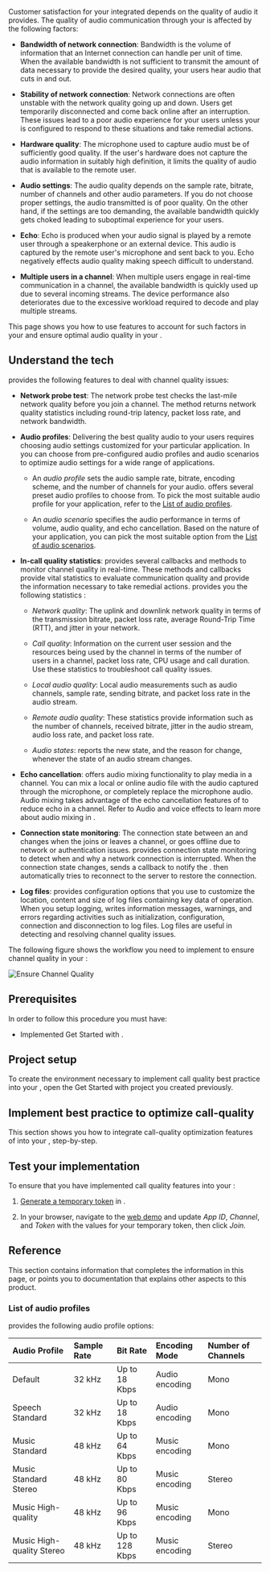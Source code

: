 
Customer satisfaction for your <Vpd k="NAME"/> integrated <Vpl k="CLIENT" /> depends on the quality of audio it provides. The quality of audio communication through your <Vpl k="CLIENT" /> is affected by the following factors:

* **Bandwidth of network connection**: Bandwidth is the volume of information that an Internet connection can handle per unit of time. When the available bandwidth is not sufficient to transmit the amount of data necessary to provide the desired quality, your users hear audio that cuts in and out.

* **Stability of network connection**: Network connections are often unstable with the network quality going up and down. Users get temporarily disconnected and come back online after an interruption. These issues lead to a poor audio experience for your users unless your <Vpl k="CLIENT" /> is configured to respond to these situations and take remedial actions.

* **Hardware quality**: The microphone used to capture audio must be of sufficiently good quality. If the user's hardware does not capture the audio information in suitably high definition, it limits the quality of audio that is available to the remote user.

* **Audio settings**: The audio quality depends on the sample rate, bitrate, number of channels and other audio parameters. If you do not choose proper settings, the audio transmitted is of poor quality. On the other hand, if the settings are too demanding, the available bandwidth quickly gets choked leading to suboptimal experience for your users.

* **Echo**: Echo is produced when your audio signal is played by a remote user through a speakerphone or an external device. This audio is captured by the remote user's microphone and sent back to you. Echo negatively effects audio quality making speech difficult to understand. 

* **Multiple users in a channel**: When multiple users engage in real-time communication in a channel, the available bandwidth is quickly used up due to several incoming streams. The device performance also deteriorates due to the excessive workload required to decode and play multiple streams.

This page shows you how to use <Vpd k="SDK"/> features to account for such factors in your <Vpl k="CLIENT" /> and ensure optimal audio quality in your <Vpd k="NAME"/> <Vpl k="CLIENT" />.

## Understand the tech

<Vpd k="SDK" /> provides the following features to deal with channel quality issues:

* **Network probe test**: The network probe test checks the last-mile network quality before you join a channel. The method returns network quality statistics including round-trip latency, packet loss rate, and network bandwidth.

* **Audio profiles**: Delivering the best quality audio to your users requires choosing audio settings customized for your particular application. In <Vpd k="SDK" /> you can choose from pre-configured audio profiles and audio scenarios to optimize audio settings for a wide range of applications.

    * An _audio profile_ sets the audio sample rate, bitrate, encoding scheme, and the number of channels for your audio. <Vpd k="SDK" /> offers several preset audio profiles to choose from. To pick the most suitable audio profile for your application, refer to the [List of audio profiles](#list-of-audio-profiles).


    <PlatformWrapper notAllowed="web">

    * An _audio scenario_ specifies the audio performance in terms of volume, audio quality, and echo cancellation. Based on the nature of your application, you can pick the most suitable option from the [List of audio scenarios](#list-of-audio-scenarios). 

    </PlatformWrapper>

* **In-call quality statistics**: <Vpd k="SDK" /> provides several callbacks and methods to monitor channel quality in real-time. These methods and callbacks provide vital statistics to evaluate communication quality and provide the information necessary to take remedial actions. <Vpd k="SDK" /> provides you the following statistics :

    * _Network quality_: The uplink and downlink network quality in terms of the transmission bitrate, packet loss rate, average Round-Trip Time (RTT), and jitter in your network.

    * _Call quality_: Information on the current user session and the resources being used by the channel in terms of the number of users in a channel, packet loss rate, CPU usage and call duration. Use these statistics to troubleshoot call quality issues. 

    * _Local audio quality_: Local audio measurements such as audio channels, sample rate, sending bitrate, and packet loss rate in the audio stream. 

    * _Remote audio quality_: These statistics provide information such as the number of channels, received bitrate, jitter in the audio stream, audio loss rate, and packet loss rate.

    * _Audio states_: <Vg k="AGORA_BACKEND"/> reports the new state, and the reason for change, whenever the state of an audio stream changes.

* **Echo cancellation**: <Vpd k="SDK" /> offers audio mixing functionality to play media in a channel. You can mix a local or online audio file with the audio captured through the microphone, or completely replace the microphone audio. Audio mixing takes advantage of the echo cancellation features of <Vpd k="SDK" /> to reduce echo in a channel. Refer to <Link to="./audio-and-voice-effects?platform={{platform.PATH}}">Audio and voice effects</Link> to learn more about audio mixing in <Vpd k="SDK" />.

* **Connection state monitoring**: The connection state between an <Vpl k="CLIENT"/> and <Vg k="AGORA_BACKEND"/> changes when the <Vpl k="CLIENT"/> joins or leaves a channel, or goes offline due to network or authentication issues. <Vpd k="SDK" /> provides connection state monitoring to detect when and why a network connection is interrupted. When the connection state changes, <Vg k="AGORA_BACKEND"/> sends a callback to notify the <Vpl k="CLIENT"/>. <Vpd k="SDK" /> then automatically tries to reconnect to the server to restore the connection.

- **Log files**: <Vpd k="SDK" /> provides configuration options that you use to customize the location, content and size of log files containing key data of <Vpd k="SDK" /> operation. When you setup logging, <Vpd k="SDK" /> writes information messages, warnings, and errors regarding activities such as initialization, configuration, connection and disconnection to log files. Log files are useful in detecting and resolving channel quality issues.

The following figure shows the workflow you need to implement to ensure channel quality in your <Vpl k="CLIENT"/>:

![Ensure Channel Quality](/images/voice-sdk/ensure-voice-quality.svg) 

## Prerequisites

In order to follow this procedure you must have:

* Implemented <Link to="../get-started/get-started-sdk?platform={{platform.PATH}}">Get Started with <Vpd k="NAME"/></Link>.

<Prerequites />

## Project setup

To create the environment necessary to implement call quality best practice into your <Vpl k="CLIENT" />, open the <Link to="../get-started/get-started-sdk?platform={{platform.PATH}}">Get Started with <Vpd k="NAME"/></Link> project you created previously.

<ProjectSetup />

## Implement best practice to optimize call-quality

This section shows you how to integrate call-quality optimization features of <Vpd k="SDK" /> into your <Vpl k="CLIENT" />, step-by-step.

<ProjectImplement />

## Test your implementation

To ensure that you have implemented call quality features into your <Vpl k="CLIENT" />:

1. [Generate a temporary token](../reference/manage-agora-account#generate-a-temporary-token) in <Vg k="CONSOLE" /> .

2. In your browser, navigate to the [<Vg k="COMPANY" /> web demo](https://webdemo.agora.io/agora-web-showcase/examples/Agora-Web-Tutorial-1to1-Web/) and update _App ID_, _Channel_, and _Token_ with the values for your temporary token, then click _Join_.

<ProjectTest />

## Reference

This section contains information that completes the information in this page, or points you to documentation that explains other aspects to this product.

### List of audio profiles

<Vpd k="SDK" /> provides the following audio profile options:

|Audio Profile |Sample Rate |Bit Rate |Encoding Mode |Number of Channels|
|:---|:---|:---|:---|:---|
|Default |32 kHz|Up to 18 Kbps |Audio encoding |Mono|
|Speech Standard |32 kHz|Up to 18 Kbps |Audio encoding |Mono|
|Music Standard|48 kHz|Up to 64 Kbps |Music encoding |Mono|
|Music Standard Stereo |48 kHz|Up to 80 Kbps |Music encoding |Stereo|
|Music High-quality |48 kHz|Up to 96 Kbps |Music encoding|Mono|
|Music High-quality Stereo |48 kHz|Up to 128 Kbps |Music encoding |Stereo|


<Reference />

